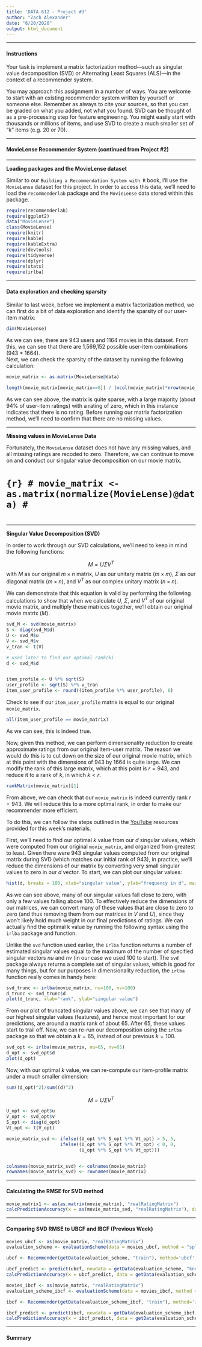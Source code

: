 ```yaml
---
title: 'DATA 612 - Project #3'
author: "Zach Alexander"
date: "6/20/2020"
output: html_document
---
```


***

#### Instructions

Your task is implement a matrix factorization method—such as singular value decomposition (SVD) or Alternating Least Squares (ALS)—in the context of a recommender system.    

You may approach this assignment in a number of ways. You are welcome to start with an existing recommender system written by yourself or someone else. Remember as always to cite your sources, so that you can be graded on what you added, not what you found. SVD can be thought of as a pre-processing step for feature engineering. You might easily start with thousands or millions of items, and use SVD to create a much smaller set of “k” items (e.g. 20 or 70).  


***

#### MovieLense Recommender System (continued from Project #2)

***

**Loading packages and the MovieLense dataset**  

Similar to our `Building a Recommendation System with R` book, I'll use the `MovieLense` dataset for this project. In order to access this data, we'll need to load the `recommenderlab` package and the `MovieLense` data stored within this package.

```r
require(recommenderlab)
require(ggplot2)
data("MovieLense")
class(MovieLense)
require(knitr)
require(kable)
require(kableExtra)
require(devtools)
require(tidyverse)
require(dplyr)
require(stats)
require(irlba)
```
***

#### Data exploration and checking sparsity

Similar to last week, before we implement a matrix factorization method, we can first do a bit of data exploration and identify the sparsity of our user-item matrix:  

```r
dim(MovieLense)
```
As we can see, there are 943 users and 1164 movies in this dataset. From this, we can see that there are 1,569,152 possible user-item combinations (943 * 1664).  
Next, we can check the sparsity of the dataset by running the following calculation:  

```r
movie_matrix <- as.matrix(MovieLense@data)

length(movie_matrix[movie_matrix==0]) / (ncol(movie_matrix)*nrow(movie_matrix))
```
As we can see above, the matrix is quite sparse, with a large majority (about 94% of user-item ratings) with a rating of zero, which in this instance indicates that there is no rating. Before running our matrix factorization method, we'll need to confirm that there are no missing values.

***

**Missing values in MovieLense Data**

Fortunately, the `MovieLense` dataset does not have any missing values, and all missing ratings are recoded to zero. Therefore, we can continue to move on and conduct our singular value decomposition on our movie matrix.

# ```{r}
# movie_matrix <- as.matrix(normalize(MovieLense)@data)
# ```
# 

***

**Singular Value Decomposition (SVD)**

In order to work through our SVD calculations, we'll need to keep in mind the following functions:  

$$M = U \Sigma V^{T} $$
with $M$ as our original $m \times n$ matrix, $U$ as our unitary matrix ($m \times m$), $\Sigma$ as our diagonal matrix ($m \times n$), and $V^{T}$ as our complex unitary matrix ($n \times n$).  

We can demonstrate that this equation is valid by performing the following calculations to show that when we calculate $U$, $\Sigma$, and $V^{T}$ of our original movie matrix, and multiply these matrices together, we'll obtain our original movie matrix ($M$).

```r
svd_M <- svd(movie_matrix)
S <- diag(svd_M$d)
U <- svd_M$u
V <- svd_M$v
v_tran <- t(V)

# used later to find our optimal rank(k)
d <- svd_M$d


item_profile <- U %*% sqrt(S)
user_profile <- sqrt(S) %*% v_tran
item_user_profile <- round((item_profile %*% user_profile), 0)
```

Check to see if our `item_user_profile` matrix is equal to our original `movie_matrix`. 
```r
all(item_user_profile == movie_matrix)
```

As we can see, this is indeed true.  

Now, given this method, we can perform dimensionality reduction to create approximate ratings from our original item-user matrix. The reason we would do this is to cut down on the size of our original movie matrix, which at this point with the dimensions of 943 by 1664 is quite large. We can modify the rank of this large matrix, which at this point is $r = 943$, and reduce it to a rank of $k$, in which $k < r$.  

```r
rankMatrix(movie_matrix)[1]
```
From above, we can check that our `movie_matrix` is indeed currently rank $r=943$. We will reduce this to a more optimal rank, in order to make our recommender more efficient.

To do this, we can follow the steps outlined in the [YouTube](https://www.youtube.com/watch?v=yLdOS6xyM_Q) resources provided for this week's materials.  

First, we'll need to find our optimal $k$ value from our $d$ singular values, which were computed from our original `movie_matrix`, and organized from greatest to least. Given there were 943 singular values computed from our original matrix during SVD (which matches our initial rank of 943), in practice, we'll reduce the dimensions of our matrix by converting very small singular values to zero in our $d$ vector. To start, we can plot our singular values:  

```r
hist(d, breaks = 100, xlab="singular value", ylab="frequency in d", main = "Histogram of singular values")
```

As we can see above, many of our singular values fall close to zero, with only a few values falling above 100. To effectively reduce the dimensions of our matrices, we can convert many of these values that are close to zero to zero (and thus removing them from our matrices in $V$ and $U$), since they won't likely hold much weight in our final predictions of ratings. We can actually find the optimal k value by running the following syntax using the `irlba` package and function.  

Unlike the `svd` function used earlier, the `irlba` function returns a number of estimated singular values equal to the maximum of the number of specified singular vectors $nu$ and $nv$ (in our case we used 100 to start). The `svd` package always returns a complete set of singular values, which is good for many things, but for our purposes in dimensionality reduction, the `irlba` function really comes in handy here:

```r
svd_trunc <- irlba(movie_matrix, nu=100, nv=100)
d_trunc <- svd_trunc$d
plot(d_trunc, xlab="rank", ylab="singular value")
```

From our plot of truncated singular values above, we can see that many of our highest singular values (features), and hence most important for our predictions, are around a matrix rank of about 65. After 65, these values start to trail off. Now, we can re-run our decomposition using the `irlba` package so that we obtain a $k=65$, instead of our previous $k=100$.  

```r
svd_opt <- irlba(movie_matrix, nu=65, nv=65)
d_opt <- svd_opt$d
plot(d_opt)
```

Now, with our optimal $k$ value, we can re-compute our item-profile matrix under a much smaller dimension:  
```r
sum((d_opt)^2)/sum((d)^2)
```

$$M = U \Sigma V^{T} $$

```r
U_opt <- svd_opt$u
V_opt <- svd_opt$v
S_opt <- diag(d_opt)
Vt_opt <- t(V_opt)

movie_matrix_svd <- ifelse((U_opt %*% S_opt %*% Vt_opt) > 5, 5,
                    ifelse((U_opt %*% S_opt %*% Vt_opt) < 0, 0, 
                           (U_opt %*% S_opt %*% Vt_opt)))


colnames(movie_matrix_svd) <- colnames(movie_matrix)
rownames(movie_matrix_svd) <- rownames(movie_matrix)
```

***

#### Calculating the RMSE for SVD method


```r
movie_matrix1 <- as(as.matrix(movie_matrix), "realRatingMatrix")
calcPredictionAccuracy(x = as(movie_matrix_svd, "realRatingMatrix"), data = movie_matrix1)
```

***

#### Comparing SVD RMSE to UBCF and IBCF (Previous Week)

```r
movies_ubcf <- as(movie_matrix, "realRatingMatrix")
evaluation_scheme <- evaluationScheme(data = movies_ubcf, method = "split", train = 0.8, given = 10, goodRating = 3, k = 10)

ubcf <- Recommender(getData(evaluation_scheme, "train"), method='ubcf', parameter= list(method = 'pearson', nn = 100, normalize = 'center'))

ubcf_predict <- predict(ubcf, newdata = getData(evaluation_scheme, "known"), n = 100, type = "ratings")
calcPredictionAccuracy(x = ubcf_predict, data = getData(evaluation_scheme, "unknown"), byUser = FALSE)
```
```r
movies_ibcf <- as(movie_matrix, "realRatingMatrix")
evaluation_scheme_ibcf <- evaluationScheme(data = movies_ibcf, method = "split", train = 0.8, given = 10, goodRating = 3, k = 10)

ibcf <- Recommender(getData(evaluation_scheme_ibcf, "train"), method='ibcf', parameter= list(method = 'pearson', k = 98, normalize = 'center'))

ibcf_predict <- predict(ibcf, newdata = getData(evaluation_scheme_ibcf, "known"), n = 100, type = "ratings")
calcPredictionAccuracy(x = ibcf_predict, data = getData(evaluation_scheme_ibcf, "unknown"), byUser = FALSE)
```

***


#### Summary 

<!-- After utilizing Item-Item and User-User Collaborative Filtering algorithms, I was able to generate movie recommendations for each user based on our original user-item matrix from the `MovieLense` dataset. Following a bit of data exploration, I tidy'd the data in order to get it ready to run through my algorithms. I briefly discussed normalization of ratings, and ran through ways to split the Large realRatingMatrix into a training and test dataset. Finally, I utilized the `recommenderlab` package to generate my models, and computed error to measure the effectiveness of both algorithms and their subsequent recommendations. Here are a few things I noticed:   -->

<!-- + Similar to many user-item matrices, the MovieLense data was quite sparse, so it was important to create a threshold that would subset the sparse matrix to limit bias.   -->

<!-- + Both models generated movie recommendations, and it was interesting to see that each algorithm recommended quite different movies for each user -- there didn't seem to be too much consistency in recommendations across the two methods. Albeit, more in-depth investigation is needed to calculate specific differences, it was interesting to see that the UBCF model recommended some of the same movies more frequently over a larger subset of users than the IBCF model, which recommended the same movies less frequently across users.   -->

<!-- + I noticed that when I was running error calculations on both models, the normalization technique, whether it was 'center' or 'z-score' didn't tend to show major differences in error.   -->

<!-- + I also noticed that when running error calculations on both models, the similarity function used did tend to show differences in error -- the pearson correlation method seemed to yield lower error than the cosine method for both algorithms.   -->

<!-- + Our k-nearest neighbors inputs seemed to show lower error with higher values, which we could see clearly from our plots. Additionally, both of our lowest error values for our IBCF and UBCF algorithms had neighbor values of 100 and 98 respectively, indicating that the larger number of neighbors were more effective for the MovieLense data when computing similarity measures. -->

<!-- + Ultimately, after computing my final error values by averaging the RMSE, MSE, and MAE values, and then taking the lowest average error value across the two algorithms, it appears that the User-User Collaborative Filtering model generated recommendations with lower error. This is something that I hope to explore further in future weeks, since we can do further evaluation on both of these models (plot ROC curves, calculate precision-recall, etc.), but for now, it looks like there were substantial differences in my error outputs between the two techniques. -->

<!-- Overall, this my first time building a recommender system, and it was interesting to dive in using both of these techniques! -->
